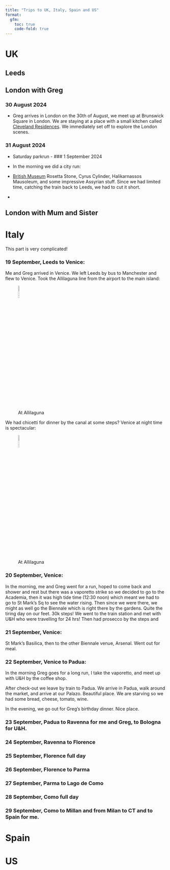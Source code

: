 ```yaml
---
title: "Trips to UK, Italy, Spain and US"
format: 
  gfm:
    toc: true
    code-fold: true
---
```


# UK
## Leeds
## London with Greg
### 30 August 2024
- Greg arrives in London on the 30th of August, we meet up at Brunswick Square in London. We are staying at a place with a small kitchen called [Cleveland Residences](https://maps.app.goo.gl/u78fypqrxZ7bhzpx8). We immediately set off to explore the London scenes.

### 31 August 2024
- Saturday parkrun - 
### 1 September 2024
- In the morning we did a city run:

- [British Museum](https://photos.app.goo.gl/8uuSYqawMpcVGzKo9)
Rosetta Stone, Cyrus Cylinder, Halikarnassos Mausoleum, and some impressive Assyrian stuff. Since we had limited time, catching the train back to Leeds, we had to cut it short.
- 

## London with Mum and Sister

# Italy
This part is very complicated!

### 19 September, Leeds to Venice:

Me and Greg arrived in Venice. We left Leeds by bus to Manchester and flew to Venice. Took the Allilaguna line from the airport to the main island:

![At Allilaguna](Sept19_1.png){width=10%}

We had chicetti for dinner by the canal at some steps? Venice at night time is spectacular:

![At Allilaguna](Sept19_2.png){width=10%}

### 20 September,  Venice:

In the morning, me and Greg went for a run, hoped to come back and shower and rest but there was a vaporetto strike so we decided to go to the Academia, then it was high tide time (12:30 noon) which meant we had to go to St Mark's Sq to see the water rising. Then since we were there, we might as well go the Biennale which is right there by the gardens. Quite the tiring day on our feet. 30k steps! We went to the train station and met with U&H who were travelling for 24 hrs! Then had prosecco by the steps and

### 21 September, Venice:

St Mark's Basilica, then to the other Biennale venue, Arsenal. Went out for meal.

### 22 September, Venice to Padua:

In the morning Greg goes for a long run, I take the vaporetto, and meet up with U&H by the coffee shop.

After check-out we leave by train to Padua. We arrive in Padua, walk around the market, and arrive at our Palazo. Beautiful place. We are starving so we had some bread, cheese, tomato, wine.

In the evening, we go out for Greg's birthday dinner. Nice place.

### 23 September, Padua to Ravenna for me and Greg, to Bologna for U&H.

### 24 September, Ravenna to Florence

### 25 September, Florence full day

### 26 September, Florence to Parma

### 27 September, Parma to Lago de Como

### 28 September, Como full day

### 29 September, Como to Millan and from Milan to CT and to Spain for me.

# Spain
# US
